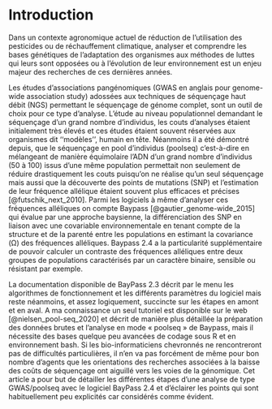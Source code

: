# Introduction {-}
Dans un contexte agronomique actuel de réduction de l'utilisation des pesticides ou de réchauffement climatique, analyser et comprendre les bases génétiques de l'adaptation des organismes aux méthodes de luttes qui leurs sont opposées ou à l’évolution de leur environnement est un enjeu majeur des recherches de ces dernières années.

Les études d'associations pangénomiques (GWAS en anglais pour genome-wide association study) adossées aux techniques de séquençage haut débit (NGS) permettant le séquençage de génome complet, sont un outil de choix pour ce type d’analyse. L’étude au niveau populationnel demandant le séquençage d’un grand nombre d’individus, les couts d’analyses étaient initialement très élevés et ces études étaient souvent réservées aux organismes dit ‘‘modèles’’, humain en tête. Néanmoins il a été démontré depuis, que le séquençage en pool d’individus (poolseq) c’est-à-dire en mélangeant de manière équimolaire l’ADN d’un grand nombre d’individus (50 à 100) issus d’une même population permettait non seulement de réduire drastiquement les couts puisqu’on ne réalise qu’un seul séquençage mais aussi que la découverte des points de mutations (SNP) et l’estimation de leur fréquence allélique étaient souvent plus efficaces et précises [@futschik_next_2010]. Parmi les logiciels à même d’analyser ces fréquences alléliques on compte Baypass [@gautier_genome-wide_2015] qui évalue par une approche baysienne, la différenciation des SNP en liaison avec une covariable environnementale en tenant compte de la structure et de la parenté entre les populations en estimant la covariance (Ω) des fréquences alléliques. Baypass 2.4 a la particularité supplémentaire de pouvoir calculer un contraste des fréquences alléliques entre deux groupes de populations caractérisés par un caractère binaire, sensible ou résistant par exemple. 

La documentation disponible de BayPass 2.3 décrit par le menu les algorithmes de fonctionnement et les différents paramètres du logiciel mais reste néanmoins, et assez logiquement, succincte sur les étapes en amont et en aval. A ma connaissance un seul tutoriel est disponible sur le web [@nielsen_pool-seq_2020] et décrit de manière plus détaillée la préparation des données brutes et l’analyse en mode « poolseq » de Baypass, mais il nécessite des bases quelque peu avancées de codage sous R et en environnement bash. Si les bio-informaticiens chevronnés ne rencontreront pas de difficultés particulières, il n’en va pas forcément de même pour bon nombre d’agents que les orientations des recherches associées à la baisse des coûts de séquençage ont aiguillé vers les voies de la génomique. Cet article a pour but de détailler les différentes étapes d’une analyse de type GWAS/poolseq avec le logiciel BayPass 2.4 et d’éclairer les points qui sont habituellement peu explicités car considérés comme évident.
